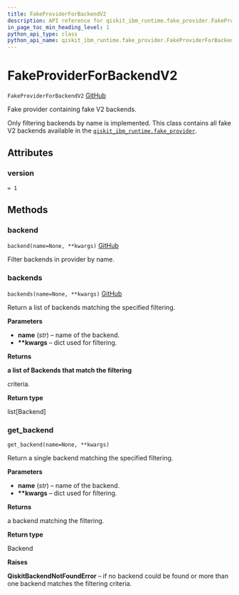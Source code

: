 ```yaml
---
title: FakeProviderForBackendV2
description: API reference for qiskit_ibm_runtime.fake_provider.FakeProviderForBackendV2
in_page_toc_min_heading_level: 1
python_api_type: class
python_api_name: qiskit_ibm_runtime.fake_provider.FakeProviderForBackendV2
---
```


# FakeProviderForBackendV2

<span id="qiskit_ibm_runtime.fake_provider.FakeProviderForBackendV2" />

`FakeProviderForBackendV2` [GitHub](https://github.com/Qiskit/qiskit-ibm-runtime/tree/stable/0.20/qiskit_ibm_runtime/fake_provider/fake_provider.py#L65-L139 "view source code")

Fake provider containing fake V2 backends.

Only filtering backends by name is implemented. This class contains all fake V2 backends available in the [`qiskit_ibm_runtime.fake_provider`](fake_provider#module-qiskit_ibm_runtime.fake_provider "qiskit_ibm_runtime.fake_provider").

## Attributes

<span id="qiskit_ibm_runtime.fake_provider.FakeProviderForBackendV2.version" />

### version

`= 1`

## Methods

### backend

<span id="qiskit_ibm_runtime.fake_provider.FakeProviderForBackendV2.backend" />

`backend(name=None, **kwargs)` [GitHub](https://github.com/Qiskit/qiskit-ibm-runtime/tree/stable/0.20/qiskit_ibm_runtime/fake_provider/fake_provider.py#L72-L84 "view source code")

Filter backends in provider by name.

### backends

<span id="qiskit_ibm_runtime.fake_provider.FakeProviderForBackendV2.backends" />

`backends(name=None, **kwargs)` [GitHub](https://github.com/Qiskit/qiskit-ibm-runtime/tree/stable/0.20/qiskit_ibm_runtime/fake_provider/fake_provider.py#L86-L87 "view source code")

Return a list of backends matching the specified filtering.

**Parameters**

*   **name** (*str*) – name of the backend.
*   **\*\*kwargs** – dict used for filtering.

**Returns**

**a list of Backends that match the filtering**

criteria.

**Return type**

list\[Backend]

### get\_backend

<span id="qiskit_ibm_runtime.fake_provider.FakeProviderForBackendV2.get_backend" />

`get_backend(name=None, **kwargs)`

Return a single backend matching the specified filtering.

**Parameters**

*   **name** (*str*) – name of the backend.
*   **\*\*kwargs** – dict used for filtering.

**Returns**

a backend matching the filtering.

**Return type**

Backend

**Raises**

**QiskitBackendNotFoundError** – if no backend could be found or more than one backend matches the filtering criteria.

